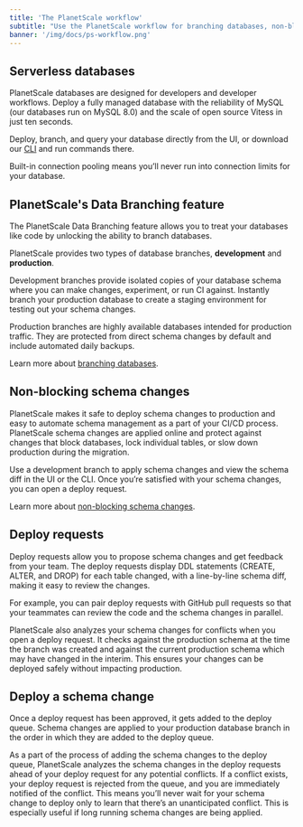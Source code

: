 ```yaml
---
title: 'The PlanetScale workflow'
subtitle: "Use the PlanetScale workflow for branching databases, non-blocking schema changes and more."
banner: '/img/docs/ps-workflow.png'
---
```


## Serverless databases 

PlanetScale databases are designed for developers and developer workflows. Deploy a fully managed database with the reliability of MySQL (our databases run on MySQL 8.0) and the scale of open source Vitess in just ten seconds. 

Deploy, branch, and query your database directly from the UI, or download our [CLI](https://github.com/planetscale/cli#installation) and run commands there. 

Built-in connection pooling means you’ll never run into connection limits for your database. 

## PlanetScale's Data Branching feature

The PlanetScale Data Branching feature allows you to treat your databases like code by unlocking the ability to branch databases. 

PlanetScale provides two types of database branches, **development** and **production**. 

Development branches provide isolated copies of your database schema where you can make changes, experiment, or run CI against. Instantly branch your production database to create a staging environment for testing out your schema changes. 

Production branches are highly available databases intended for production traffic. They are protected from direct schema changes by default and include automated daily backups. 

Learn more about [branching databases](https://docs.planetscale.com/concepts/branching). 

## Non-blocking schema changes

PlanetScale makes it safe to deploy schema changes to production and easy to automate schema management as a part of your CI/CD process. PlanetScale schema changes are applied online and protect against changes that block databases, lock individual tables, or slow down production during the migration.

Use a development branch to apply schema changes and view the schema diff in the UI or the CLI. Once you’re satisfied with your schema changes, you can open a deploy request.

Learn more about [non-blocking schema changes](https://docs.planetscale.com/concepts/nonblocking-schema-changes). 

## Deploy requests 

Deploy requests allow you to propose schema changes and get feedback from your team. The deploy requests display DDL statements (CREATE, ALTER, and DROP) for each table changed, with a line-by-line schema diff, making it easy to review the changes. 

For example, you can pair deploy requests with GitHub pull requests so that your teammates can review the code and the schema changes in parallel. 

PlanetScale also analyzes your schema changes for conflicts when you open a deploy request. It checks against the production schema at the time the branch was created and against the current production schema which may have changed in the interim. This ensures your changes can be deployed safely without impacting production.  

## Deploy a schema change

Once a deploy request has been approved, it gets added to the deploy queue. Schema changes are applied to your production database branch in the order in which they are added to the deploy queue. 

As a part of the process of adding the schema changes to the deploy queue, PlanetScale analyzes the schema changes in the deploy requests ahead of your deploy request for any potential conflicts. If a conflict exists, your deploy request is rejected from the queue, and you are immediately notified of the conflict. This means you’ll never wait for your schema change to deploy only to learn that there’s an unanticipated conflict. This is especially useful if long running schema changes are being applied. 
